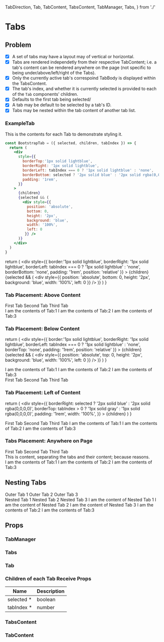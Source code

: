  TabDirection,
  Tab,
  TabContent,
  TabsContent,
  TabManager,
  Tabs,
} from './'

<Meta title="2020-02-29: Tabs" />

# Tabs

## Problem

- [x] A set of tabs may have a layout may of vertical or horizontal.
- [x] Tabs are rendered independetly from their respective TabContent; i.e. a tab's content can be rendered anywhere on the page (not specific to being under/above/left/right of the Tabs).
- [x] Only the currently active tab's correspoind TabBody is displayed within the TabsContent.
- [x] The tab's index, and whether it is currently selected is provided to each of the `Tab` components' children.
- [x] Defaults to the first tab being selected/
- [x] A tab may be default to be selected by a tab's ID.
- [x] Tabs may be nested within the tab content of another tab list.

### ExampleTab

This is the contents for each Tab to demonstrate styling it.

```jsx
const BootstrapTab = ({ selected, children, tabIndex }) => {
  return (
    <div
      style={{
        borderTop:'1px solid lightblue',
        borderRight: '1px solid lightblue',
        borderLeft: tabIndex === 0 ? '1px solid lightblue' : 'none',
        borderBottom: selected ? '2px solid blue' : '2px solid rgba(0,0,0,0)',
        padding: '1rem',
      }}
    >
      {children}
      {selected && (
        <div style={{
          position: 'absolute',
          bottom: 0,
          height: '2px',
          background: 'blue',
          width: '100%',
          left: 0
         }} />
      )}
    </div>
  )
}
```

  return (
    <div
      style={{
        border:'1px solid lightblue',
        borderRight: '1px solid lightblue',
        borderLeft: tabIndex === 0 ? '1px solid lightblue' : 'none',
        borderBottom: 'none',
        padding: '1rem',
        position: 'relative'
      }}
    >
      {children}
      {selected && (
        <div style={{
          position: 'absolute',
          bottom: 0,
          height: '2px',
          background: 'blue',
          width: '100%',
          left: 0
         }} />
      )}
    </div>
  )
}

### Tab Placement: Above Content

<Preview>
  <TabManager>
    <Tabs>
      <Tab id="Tab:1">
        <BootstrapTab>First Tab</BootstrapTab>
      </Tab>
      <Tab id="Tab:2">
        <BootstrapTab>Second Tab</BootstrapTab>
      </Tab>
      <Tab id="Tab:3">
        <BootstrapTab>Third Tab</BootstrapTab>
      </Tab>
    </Tabs>
    <div style={{border: '1px solid lightblue', padding: '1rem'}}>
    <TabsContent>
      <TabContent tabId="Tab:1">I am the contents of Tab:1</TabContent>
      <TabContent tabId="Tab:2">I am the contents of Tab:2</TabContent>
      <TabContent tabId="Tab:3">I am the contents of Tab:3</TabContent>
    </TabsContent>
    </div>
  </TabManager>
</Preview>

### Tab Placement: Below Content

  return (
    <div
      style={{
        border:'1px solid lightblue',
        borderRight: '1px solid lightblue',
        borderLeft:
          tabIndex === 0 ? '1px solid lightblue' : 'none',
        borderTop: 'none',
        padding: '1rem',
        position: 'relative'
      }}
    >
      {children}
      {selected && (
        <div style={{
          position: 'absolute',
          top: 0,
          height: '2px',
          background: 'blue',
          width: '100%',
          left: 0
         }} />
      )}
    </div>
  )
}

<Preview>
  <TabManager>
    <div style={{border: '1px solid lightblue', padding: '1rem'}}>
      <TabsContent>
        <TabContent tabId="Tab:1">I am the contents of Tab:1</TabContent>
        <TabContent tabId="Tab:2">I am the contents of Tab:2</TabContent>
        <TabContent tabId="Tab:3">I am the contents of Tab:3</TabContent>
      </TabsContent>
    </div>
    <Tabs>
      <Tab id="Tab:1">
        <BelowContent>First Tab</BelowContent>
      </Tab>
      <Tab id="Tab:2">
        <BelowContent>Second Tab</BelowContent>
      </Tab>
      <Tab id="Tab:3">
        <BelowContent>Third Tab</BelowContent>
      </Tab>
    </Tabs>
  </TabManager>
</Preview>

### Tab Placement: Left of Content

  return (
    <div
      style={{
        borderRight: selected ? '2px solid blue' : '2px solid rgba(0,0,0,0)',
        borderTop: tabIndex > 0 ? '1px solid gray' : '1px solid rgba(0,0,0,0)',
        padding: '1rem',
        width: '100%',
      }}
    >
      {children}
    </div>
  )
}

<Preview>
  <TabManager>
    <SpacedGroup spacing={8}>
      <Tabs direction={TabDirection.vertical}>
        <Tab id="Tab:1">
          <VerticalTab>First Tab</VerticalTab>
        </Tab>
        <Tab id="Tab:2">
          <VerticalTab>Second Tab</VerticalTab>
        </Tab>
        <Tab id="Tab:3">
          <VerticalTab>Third Tab</VerticalTab>
        </Tab>
      </Tabs>
      <TabsContent>
        <TabContent tabId="Tab:1">I am the contents of Tab:1</TabContent>
        <TabContent tabId="Tab:2">I am the contents of Tab:2</TabContent>
        <TabContent tabId="Tab:3">I am the contents of Tab:3</TabContent>
      </TabsContent>
    </SpacedGroup>
  </TabManager>
</Preview>

### Tabs Placement: Anywhere on Page

<Preview>
  <TabManager defaultSelected="Tab:2">
    <SpacedGroup spacing={8}>
      <Tabs direction={TabDirection.vertical}>
        <Tab id="Tab:1">
          <VerticalTab>First Tab</VerticalTab>
        </Tab>
        <Tab id="Tab:2">
          <VerticalTab>Second Tab</VerticalTab>
        </Tab>
        <Tab id="Tab:3">
          <VerticalTab>Third Tab</VerticalTab>
        </Tab>
      </Tabs>
      <div>
        This is content, separating the tabs and their content; because reasons.
      </div>
      <TabsContent>
        <TabContent tabId="Tab:1">I am the contents of Tab:1</TabContent>
        <TabContent tabId="Tab:2">I am the contents of Tab:2</TabContent>
        <TabContent tabId="Tab:3">I am the contents of Tab:3</TabContent>
      </TabsContent>
    </SpacedGroup>
  </TabManager>
</Preview>

## Nesting Tabs

<Preview>
  <TabManager defaultSelected="Tab:1">
      <div style={{borderBottom: '1px solid black'}}>
        <Tabs>
          <Tab id="Tab:1">
            <BootstrapTab>Outer Tab 1</BootstrapTab>
          </Tab>
          <Tab id="Tab:2">
            <BootstrapTab>Outer Tab 2</BootstrapTab>
          </Tab>
          <Tab id="Tab:3">
            <BootstrapTab>Outer Tab 3</BootstrapTab>
          </Tab>
        </Tabs>
      </div>
      <TabsContent>
        <TabContent tabId="Tab:1">
          <TabManager>
            <Tabs>
              <Tab id="Tab:11">
                <BootstrapTab>Nested Tab 1</BootstrapTab>
              </Tab>
              <Tab id="Tab:12">
                <BootstrapTab>Nested Tab 2</BootstrapTab>
              </Tab>
              <Tab id="Tab:13">
                <BootstrapTab>Nested Tab 3</BootstrapTab>
              </Tab>
            </Tabs>
              <TabContent tabId="Tab:11">I am the content of Nested Tab 1</TabContent>
              <TabContent tabId="Tab:12">I am the content of Nested Tab 2</TabContent>
              <TabContent tabId="Tab:13">I am the content of Nested Tab 3</TabContent>
          </TabManager>
          </TabContent>
        <TabContent tabId="Tab:2">I am the contents of Tab:2</TabContent>
        <TabContent tabId="Tab:3">I am the contents of Tab:3</TabContent>
      </TabsContent>
  </TabManager>
</Preview>


## Props

### TabManager

<Props of={TabManager} />

### Tabs

<Props of={Tabs} />

### Tab

<Props of={Tab} />

### Children of each Tab Receive Props

<table style={{width: '100%'}}>
  <thead>
    <tr>
      <th>Name</th>
      <th>Description</th>
    </tr>
  </thead>
  <tbody>
    <tr>
      <td>
        <span>selected</span>
        <span title="Required">*</span>
      </td>
      <td>
        <div>
          <span>boolean</span>
        </div>
      </td>
    </tr>
    <tr>
      <td>
        <span>tabIndex</span>
        <span title="Required">*</span>
      </td>
      <td>
        <div>
          <span>number</span>
        </div>
      </td>
    </tr>
  </tbody>
</table>

### TabsContent

<Props of={TabsContent} />

### TabContent

<Props of={TabContent} />
